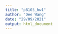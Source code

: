 ```yaml
---
title: "p8105_hw1"
author: "Dee Wang"
date: "29/09/2021"
output: html_document
---
```



```r
```


